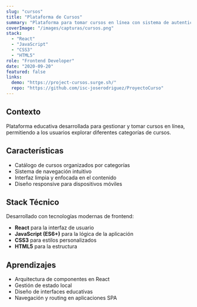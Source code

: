 ---
slug: "cursos"
title: "Plataforma de Cursos"
summary: "Plataforma para tomar cursos en línea con sistema de autenticación y gestión de contenidos educativos."
coverImage: "/images/capturas/cursos.png"
stack:
  - "React"
  - "JavaScript"
  - "CSS3"
  - "HTML5"
role: "Frontend Developer"
date: "2020-09-20"
featured: false
links:
  demo: "https://project-cursos.surge.sh/"
  repo: "https://github.com/isc-joserodriguez/ProyectoCurso"
---

## Contexto

Plataforma educativa desarrollada para gestionar y tomar cursos en línea, permitiendo a los usuarios explorar diferentes categorías de cursos.

## Características

- Catálogo de cursos organizados por categorías
- Sistema de navegación intuitivo
- Interfaz limpia y enfocada en el contenido
- Diseño responsive para dispositivos móviles

## Stack Técnico

Desarrollado con tecnologías modernas de frontend:

- **React** para la interfaz de usuario
- **JavaScript (ES6+)** para la lógica de la aplicación
- **CSS3** para estilos personalizados
- **HTML5** para la estructura

## Aprendizajes

- Arquitectura de componentes en React
- Gestión de estado local
- Diseño de interfaces educativas
- Navegación y routing en aplicaciones SPA
